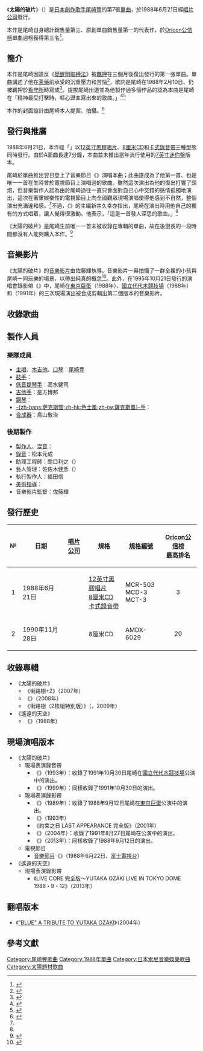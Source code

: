 {{Infobox Single
| Name =太陽的破片<br>{{lang|ja|太陽の破片}}<br>（{{lang|en|SCRATCH OF THE SUN}}）
| Artist = [[尾崎豐|尾崎豐]]
| Cover = Taiyou no hahen.png
| Caption = 12英寸黑膠唱片版本封面
| Album = 街路樹+2
| A-side = 《太陽的破片》
| B-side = 《遙遠的天空》
| Released = 1988年6月21日
| Format = [[黑膠唱片|12英寸黑膠唱片]]<br>[[8厘米CD|8厘米CD]]<br>[[卡式錄音帶|卡式錄音帶]]
| Recorded = [[六本木|六本木]]{{link-ja|索尼錄音工作室|ソニー・ミュージックスタジオ|CBS索尼錄音工作室}}<br>Gold Rush Studio
| Genre = [[搖滾音樂|搖滾音樂]]
| Length = 6分58秒
| Label = {{link-ja|MOON RECORDS|MOON RECORDS|MOTHER&CHILDREN}}
| Writer = 尾崎豐
| Producer = {{link-ja|吉野金次|吉野金次}}
| Certification = *白金（[[日本唱片協會|日本唱片協會]]）
| Chart position =
*週榜第3名（[[Oricon公信榜|Oricon公信榜]]）
*年榜第66名（[[The_Best_Ten|The Best Ten]]）<small>（1988年）</small><ref>{{cite web|title=ザ・ベストテン  １９８８年、年間ベストテン|url=http://edelweiss.inside-ricefield.com/bestten/1988_nenkan.html|accessdate=2015-12-24|archive-date=2016-03-04|archive-url=https://web.archive.org/web/20160304192434/http://edelweiss.inside-ricefield.com/bestten/1988_nenkan.html|dead-url=no}}</ref>
| Last single = {{link-ja|核 (單曲)|核 (曲)|核}}<br />（1987年）
| This single = '''太陽的破片'''<br />（1988年）
| Next single = {{link-ja|LOVE WAY|LOVE WAY}}<br />（1990年）
| Misc = 
}}
《'''太陽的破片'''》（{{jp|j=太陽の破片|hg=たいようのはへん|rm=Taiyō no Hahen|lead=yes|extra2={{lang-en|SCRATCH OF THE SUN}}}}）是[[日本|日本]][[創作歌手|創作歌手]][[尾崎豐|尾崎豐]]的第7張[[單曲|單曲]]，於1988年6月21日經[[唱片公司|唱片公司]]{{link-ja|MOON RECORDS|MOON RECORDS|MOTHER&CHILDREN}}發行。

本作是尾崎自身總計銷售量第三、原創單曲銷售量第一的代表作，於[[Oricon公信榜|Oricon公信榜]]單曲週榜獲得第三名<ref>{{cite web|title=尾崎豊「太陽の破片」|url=http://www.musicpv.jp/pv.cgi?id=7331|publisher=musicpv.jp|accessdate=2015-12-24|archive-date=2016-03-04|archive-url=https://web.archive.org/web/20160304124806/http://www.musicpv.jp/pv.cgi?id=7331|dead-url=no}}</ref>。

== 簡介 ==
本作是尾崎因違反《[[覺醒劑取締法|覺醒劑取締法]]》被[[羈押|羈押]]在{{link-ja|東京看守所|東京拘置所}}三個月後復出發行的第一張單曲。單曲講述了他在[[濫藥|濫藥]]前承受的沉重壓力和苦惱<ref name=ttp>{{cite web|author1=佐藤剛|title=尾崎豊が生涯たった一度のテレビ出演で歌った「太陽の破片」|url=http://www.tapthepop.net/day/30913|publisher=TAPthePOP|accessdate=2015-12-24|date=2015-06-22|archive-date=2015-12-25|archive-url=https://web.archive.org/web/20151225031514/http://www.tapthepop.net/day/30913|dead-url=no}}</ref>，歌詞是尾崎在1988年2月10日、仍被羈押於[[看守所|看守所]]時寫成<ref name=pkusky>{{cite web|title=尾崎豐《太陽的破片》手稿被發現|url=http://www.pkusky.com/html/view_3271.htm|accessdate=2015-12-24|date=2012-03-21|archive-date=2015-12-24|archive-url=https://web.archive.org/web/20151224232137/http://www.pkusky.com/html/view_3271.htm|dead-url=no}}</ref>。提拔尾崎出道並為他製作過多個作品的{{link-ja|須藤晃|須藤晃}}認為本曲是尾崎在「精神最受打擊時，嘔心瀝血寫出來的歌曲。」<ref>{{cite web|title=没後２０年尾崎豊を語る・プロデューサー須藤晃さんインタビュー|url=http://www9.nhk.or.jp/kabun-blog/800/121349.html|publisher=[[NHK|NHK]]|accessdate=2015-12-24|date=2012-06-09|deadurl=yes|archiveurl=https://web.archive.org/web/20151225031136/http://www9.nhk.or.jp/kabun-blog/800/121349.html|archivedate=2015-12-25}}</ref><ref>{{cite web|author1=須藤晃|title=プロデューサー須藤晃氏によるアーティスト解説　/ アーティストデータ|url=http://www.ozakiyutaka.jp/toribut/kaisetsu.html|website=ozakiyutaka.jp|publisher=Sony Music Records|accessdate=2015-12-24|archive-date=2016-03-05|archive-url=https://web.archive.org/web/20160305010355/http://www.ozakiyutaka.jp/toribut/kaisetsu.html|dead-url=no}}</ref>

本作的封面設計由尾崎本人提案、{{link-ja|田島照久|田島照久 (デザイナー)}}拍攝。<ref>{{cite web|title=太陽の破片 / 尾崎豊|url=http://no4ko4.com/2010/06/14/taiyo-no-hahen-ozaki-yutaka/|publisher=No4Ko4 Record and CD Cover Gallery|accessdate=2015-12-24|archive-url=https://web.archive.org/web/20151225030835/http://no4ko4.com/2010/06/14/taiyo-no-hahen-ozaki-yutaka/|archive-date=2015-12-25|dead-url=yes}}</ref>

== 發行與推廣 ==
1988年6月21日，本作經「{{link-ja|MOON RECORDS|MOON RECORDS|MOTHER&CHILDREN}}」以[[黑膠唱片|12英寸黑膠唱片]]、[[8厘米CD|8厘米CD]]和[[卡式錄音帶|卡式錄音帶]]三種型態同時發行。由於A面曲長達7分鐘，本曲並未推出當年流行使用的[[迷你專輯|7英寸迷你盤]]版本。

尾崎於單曲推出翌日登上了音樂節目《{{link-ja|夜之HIT STUDIO|夜のヒットスタジオ|夜之HIT STUDIO DELUXE}}》演唱本曲；此曲遂成為了他第一首、也是唯一一首在生時曾於電視節目上演唱過的歌曲。雖然這次演出為他的復出打響了頭炮，但音樂製作人{{link-ja|佐藤剛|佐藤剛 (音楽プロデューサー)}}認為由於尾崎過往一直只會面對自己心中交錯的感情孤獨地演出，這次在著重娛樂性的電視節目上向全國觀眾現場演唱使得他感到不自然，整個演出充滿違和感。<ref name=ttp/>不過，《{{link-ja|小說新潮|小説新潮}}》的主編新井久幸亦指出，尾崎在演出時用他自己的獨有的方式唱着，讓人覺得很激動。他表示，「這是一首發人深思的歌曲。」<ref name=pkusky/>

《太陽的破片》是尾崎生前唯一一首未被收錄在專輯的單曲，故在{{link-ja|廢盤|廃盤}}後很長的一段時間都沒有人能夠購入本作。<ref>{{cite web|title=尾崎豊/街路樹（2枚組スペシャルエディション）＜完全生産限定盤＞|url=http://tower.jp/item/tracks/2546899|publisher=TOWER RECORDS|accessdate=2015-12-24|archive-date=2015-12-25|archive-url=https://web.archive.org/web/20151225035725/http://tower.jp/item/tracks/2546899|dead-url=no}}</ref>

== 音樂影片 ==
《太陽的破片》的[[音樂影片|音樂影片]]由佐藤輝執導。音樂影片一幕拍攝了一群全裸的小孩與尾崎一同玩樂的場景，以帶出純真的概念<ref>{{cite web|title=おじさん涙!「Santa fe」ももう見られないかも!? 改正児ポ法の「単純所持NG」が7月15日開始に!|url=http://bucchinews.com/mobile/society/5259.html|publisher=ブッチNEWS|accessdate=2015-12-24|date=2015-07-14|archive-date=2015-12-25|archive-url=https://web.archive.org/web/20151225041642/http://bucchinews.com/mobile/society/5259.html|dead-url=no}}</ref>。此外，在1995年10月21日發行的演唱會錄影帶《{{link-ja|告白 (Confession)|告白 (Confession)}}》中，尾崎在[[東京巨蛋|東京巨蛋]]（1988年）、[[國立代代木競技場|國立代代木競技場]]（1988年）和{{link-ja|郡山市民文化中心|郡山市民文化センター}}（1991年）的三次現場演出被合成剪輯出第二個版本的音樂影片。

== 收錄歌曲 ==
{{tracklist
| collapsed =
| headline =
| total_length = 12:01

| all_writing = 尾崎豊
| all_arranger = 本多俊之

| title1 = '''太陽的破片'''<br>（{{lang|ja|太陽の破片}}）
| length1 = 6:58

| title2 = '''遙遠的天空'''<br>（{{lang|ja|遠い空}}）
| note = Single Version
| length2 = 4:46
}}

== 製作人員 ==
{{col-begin}}
{{col-2}}
=== 樂隊成員 ===
* [[主唱|主唱]]、[[原聲吉他|木吉他]]、[[口琴|口琴]]：[[尾崎豊|尾崎豊]] 
* [[鼓手|鼓手]]：{{link-ja|村上秀一|村上秀一|村上PONDA秀一}}
* [[低音提琴|低音提琴手]]：高水健司
* [[吉他手|吉他手]]：是方博邦
* [[鋼琴|鋼琴]]：{{link-ja|島健|島健}}
* [[薩克斯風|-{zh-hans:萨克斯管;zh-hk:色士風;zh-tw:薩克斯風}-手]]：{{link-ja|本多俊之|本多俊之}}
* [[合成器|合成器]]：鳥山敬治
{{col-2}}
=== 後期製作 ===
* [[製作人|製作人]]、[[混音|混音]]：{{link-ja|吉野金次|吉野金次}}
* [[錄音|錄音]]：松本元成 
* 助理工程師：關口利之（{{lang|ja|関口利之}}） 
* 藝人管理：佐佐木健彥（{{lang|ja|佐々木健彦}}） 
* 執行製作人：福田信 
* [[美術指導|美術指導]]：{{link-ja|田島照久|田島照久 (デザイナー)}}
* 音樂影片監督：佐藤輝
{{col-2}}
{{col-end}}

== 發行歷史 ==
{|class="wikitable" style="white-space:nowrap; font-size:small" 
|-
! №
! 日期
! [[唱片公司|唱片公司]]
! 規格
! [[規格編號|規格編號]]
! [[Oricon公信榜|Oricon公信榜]]<br>最高排名
|-
| style="text-align:center" | 1
| 1988年6月21日
| {{link-ja|MOON RECORDS|MOON RECORDS|MOTHER&CHILDREN}}
| [[黑膠唱片|12英寸黑膠唱片]]<br>[[8厘米CD|8厘米CD]]<br>[[卡式錄音帶|卡式錄音帶]]
| MCR-503<br>MCD-3<br>MCT-3
| style="text-align:center" | 3
|-
| style="text-align:center" | 2
| 1990年11月28日
| {{link-ja|MOON RECORDS|MOON RECORDS|MMG INC.}}
| 8厘米CD
| AMDX-6029
| style="text-align:center" | 20
|}

== 收錄專輯 ==
*《太陽的破片》
**《街路樹+2》（2007年）
**《{{link-ja|WEDNESDAY 〜LOVE SONG BEST OF YUTAKA OZAKI|WEDNESDAY 〜LOVE SONG BEST OF YUTAKA OZAKI}}》（2008年）
**《街路樹（2枚組特別版）》（{{lang|ja|街路樹（2枚組スペシャルエディション）}}，2009年）
*《遙遠的天空》
**《{{link-ja|街路樹 (音樂專輯)|街路樹 (アルバム)|街路樹}}》（1988年）

== 現場演唱版本 ==
*《太陽的破片》
** 現場表演錄音帶
***《{{link-ja|約束之日 Vol.2|約束の日 Vol.2}}》（1993年）：收錄了1991年10月30日尾崎在[[國立代代木競技場|國立代代木競技場]]公演中的演出。
***《{{link-ja|ARTERY & VEIN : THE VERY BEST OF YUTAKA OZAKI|ARTERY & VEIN : THE VERY BEST OF YUTAKA OZAKI}}》（1999年）：同樣收錄了1991年10月30日的演出。
** 現場表演錄影帶
***《{{link-ja|LIVE CORE|LIVE CORE}}》（1989年）：收錄了1988年9月12日尾崎在[[東京巨蛋|東京巨蛋]]公演中的演出。
***《{{link-ja|約束之日 LAST APPEARANCE|約束の日 LAST APPEARANCE}}》（1993年）
***《約束之日 LAST APPEARANCE 完全版》（2001年）
***《{{link-ja|還有一個真人秀「LIVE + DOCUMENTARY」|もうひとつのリアリティ “LIVE + DOCUMENTARY”}}》（2004年）：收錄了1991年8月27日尾崎在{{link-ja|郡山市民文化中心|郡山市民文化センター}}公演中的演出。
***《{{link-ja|LIVE CORE 完全版〜YUTAKA OZAKI LIVE IN TOKYO DOME 1988・9・12|LIVE CORE 完全版〜YUTAKA OZAKI LIVE IN TOKYO DOME 1988・9・12}}》（2013年）：同樣收錄了1988年9月12日的演出。
** 電視節目 
***[[音樂節目|音樂節目]]《{{link-ja|夜之HIT STUDIO|夜のヒットスタジオ|夜之HIT STUDIO DELUXE}}》（1988年6月22日、[[富士電視台|富士電視台]]）
*《遙遠的天空》
**現場表演錄影帶
***《LIVE CORE 完全版〜YUTAKA OZAKI LIVE IN TOKYO DOME 1988・9・12》（2013年）

== 翻唱版本 ==
*{{link-ja|岡村靖幸|岡村靖幸}}《[["BLUE"_A_TRIBUTE_TO_YUTAKA_OZAKI|"BLUE" A TRIBUTE TO YUTAKA OZAKI]]》（2004年） 

== 參考文獻 ==
{{Reflist}}

{{DEFAULTSORT:Taiyou no hahen}}
[[Category:尾崎豐歌曲|Category:尾崎豐歌曲]]
[[Category:1988年單曲|Category:1988年單曲]]
[[Category:日本索尼音樂娛樂歌曲|Category:日本索尼音樂娛樂歌曲]]
[[Category:太陽題材歌曲|Category:太陽題材歌曲]]